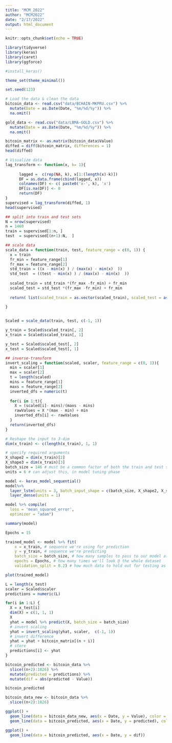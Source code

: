 ```yaml
---
title: "MCM_2022"
author: "MCM2022"
date: "2/17/2022"
output: html_document
---
```


```r
knitr::opts_chunk$set(echo = TRUE)
```

```r
library(tidyverse)
library(keras)
library(caret)
library(ggforce)

#install_keras()

theme_set(theme_minimal())

set.seed(123)
```

```r
# Load the data & clean the data
bitcoin_data <- read.csv("data/BCHAIN-MKPRU.csv") %>% 
  mutate(Date = as.Date(Date, "%m/%d/%y")) %>% 
  na.omit()

gold_data <- read.csv("data/LBMA-GOLD.csv") %>% 
  mutate(Date = as.Date(Date, "%m/%d/%y")) %>% 
  na.omit()
```

```r
bitcoin_matrix <- as.matrix(bitcoin_data$Value)
diffed = diff(bitcoin_matrix, differences = 1)
head(diffed)
```

```r
# Visualize data
lag_transform <- function(x, k= 1){
    
      lagged =  c(rep(NA, k), x[1:(length(x)-k)])
      DF = as.data.frame(cbind(lagged, x))
      colnames(DF) <- c( paste0('x-', k), 'x')
      DF[is.na(DF)] <- 0
      return(DF)
}
supervised = lag_transform(diffed, 1)
head(supervised)
```

```r
## split into train and test sets
N = nrow(supervised)
n = 1460
train = supervised[1:n, ]
test  = supervised[(n+1):N,  ]
```

```r
## scale data
scale_data = function(train, test, feature_range = c(0, 1)) {
  x = train
  fr_min = feature_range[1]
  fr_max = feature_range[2]
  std_train = ((x - min(x) ) / (max(x) - min(x)  ))
  std_test  = ((test - min(x) ) / (max(x) - min(x)  ))
  
  scaled_train = std_train *(fr_max -fr_min) + fr_min
  scaled_test = std_test *(fr_max -fr_min) + fr_min
  
  return( list(scaled_train = as.vector(scaled_train), scaled_test = as.vector(scaled_test) ,scaler= c(min =min(x), max = max(x))) )
  
}


Scaled = scale_data(train, test, c(-1, 1))

y_train = Scaled$scaled_train[, 2]
x_train = Scaled$scaled_train[, 1]

y_test = Scaled$scaled_test[, 2]
x_test = Scaled$scaled_test[, 1]
```

```r
## inverse-transform
invert_scaling = function(scaled, scaler, feature_range = c(0, 1)){
  min = scaler[1]
  max = scaler[2]
  t = length(scaled)
  mins = feature_range[1]
  maxs = feature_range[2]
  inverted_dfs = numeric(t)
  
  for(i in 1:t){
    X = (scaled[i]- mins)/(maxs - mins)
    rawValues = X *(max - min) + min
    inverted_dfs[i] <- rawValues
  }
  return(inverted_dfs)
}
```

```r
# Reshape the input to 3-dim
dim(x_train) <- c(length(x_train), 1, 1)

# specify required arguments
X_shape2 = dim(x_train)[2]
X_shape3 = dim(x_train)[3]
batch_size = 146 # must be a common factor of both the train and test samples
units = 6 # can adjust this, in model tuning phase

model <- keras_model_sequential() 
model%>%
  layer_lstm(units = 3, batch_input_shape = c(batch_size, X_shape2, X_shape3), stateful= TRUE)%>%
  layer_dense(units = 1)
```

```r
model %>% compile(
  loss = 'mean_squared_error',
  optimizer = "adam")
```

```r
summary(model)
```

```r
Epochs = 15

trained_model <- model %>% fit(
    x = x_train, # sequence we're using for prediction 
    y = y_train, # sequence we're predicting
    batch_size = batch_size, # how many samples to pass to our model at a time
    epochs = Epochs, # how many times we'll look @ the whole dataset
    validation_split = 0.2) # how much data to hold out for testing as we go along

plot(trained_model)
```

```r
L = length(x_test)
scaler = Scaled$scaler
predictions = numeric(L)

for(i in 1:L) {
  X = x_test[i]
  dim(X) = c(1, 1, 1)
  X
  yhat = model %>% predict(X, batch_size = batch_size)
  # invert scaling
  yhat = invert_scaling(yhat, scaler,  c(-1, 1))
  # invert difference
  yhat = yhat + bitcoin_matrix[(n + i)]
  # store
  predictions[i] <- yhat
}
```

```r
bitcoin_predicted <- bitcoin_data %>% 
  slice((n+2):1826) %>% 
  mutate(predicted = predictions) %>% 
  mutate(dif = abs(predicted - Value))

bitcoin_predicted

bitcoin_data_new <- bitcoin_data %>% 
  slice((n+2):1826)

ggplot() +
  geom_line(data = bitcoin_data_new, aes(x = Date, y = Value), color = "blue") +
  geom_line(data = bitcoin_predicted, aes(x = Date, y = predicted), color = "red")

ggplot() +
  geom_line(data = bitcoin_predicted, aes(x = Date, y = dif))
```







